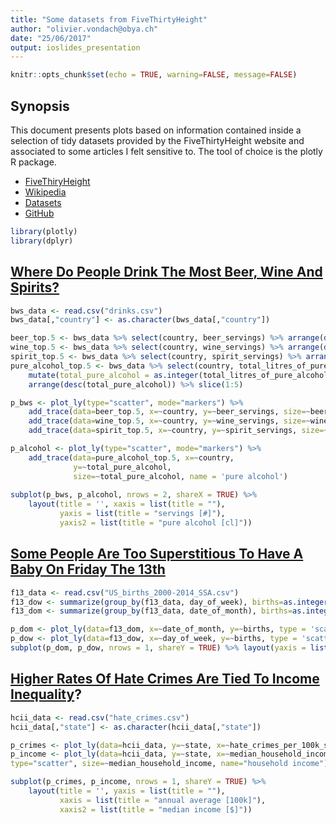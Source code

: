 ```yaml
---
title: "Some datasets from FiveThirtyHeight"
author: "olivier.vondach@obya.ch"
date: "25/06/2017"
output: ioslides_presentation
---
```


```r
knitr::opts_chunk$set(echo = TRUE, warning=FALSE, message=FALSE)
```

## Synopsis

This document presents plots based on information contained inside a selection of tidy datasets provided by the FiveThirtyHeight website and associated to some articles I felt sensitive to. The tool of choice is the plotly R package.

- [FiveThiryHeight](https://fivethirtyeight.com/)
- [Wikipedia](https://en.wikipedia.org/wiki/FiveThirtyEight)
- [Datasets](https://www.kaggle.com/fivethirtyeight/fivethirtyeight)
- [GitHub](https://github.com/fivethirtyeight/data)

```r
library(plotly)
library(dplyr)
```

## [Where Do People Drink The Most Beer, Wine And Spirits?](https://fivethirtyeight.com/datalab/dear-mona-followup-where-do-people-drink-the-most-beer-wine-and-spirits/)

```r
bws_data <- read.csv("drinks.csv")
bws_data[,"country"] <- as.character(bws_data[,"country"])

beer_top.5 <- bws_data %>% select(country, beer_servings) %>% arrange(desc(beer_servings)) %>% slice(1:5)
wine_top.5 <- bws_data %>% select(country, wine_servings) %>% arrange(desc(wine_servings)) %>% slice(1:5)
spirit_top.5 <- bws_data %>% select(country, spirit_servings) %>% arrange(desc(spirit_servings)) %>% slice(1:5)
pure_alcohol_top.5 <- bws_data %>% select(country, total_litres_of_pure_alcohol) %>%
    mutate(total_pure_alcohol = as.integer(total_litres_of_pure_alcohol * 10)) %>%
    arrange(desc(total_pure_alcohol)) %>% slice(1:5)

p_bws <- plot_ly(type="scatter", mode="markers") %>%
    add_trace(data=beer_top.5, x=~country, y=~beer_servings, size=~beer_servings, name = 'beer') %>%
    add_trace(data=wine_top.5, x=~country, y=~wine_servings, size=~wine_servings, name = 'wine') %>%
    add_trace(data=spirit_top.5, x=~country, y=~spirit_servings, size=~spirit_servings, name = 'spirit')

p_alcohol <- plot_ly(type="scatter", mode="markers") %>%
    add_trace(data=pure_alcohol_top.5, x=~country,
              y=~total_pure_alcohol,
              size=~total_pure_alcohol, name = 'pure alcohol')
    
subplot(p_bws, p_alcohol, nrows = 2, shareX = TRUE) %>% 
    layout(title = '', xaxis = list(title = ""), 
           yaxis = list(title = "servings [#]"), 
           yaxis2 = list(title = "pure alcohol [cl]"))
```

## [Some People Are Too Superstitious To Have A Baby On Friday The 13th](https://fivethirtyeight.com/features/some-people-are-too-superstitious-to-have-a-baby-on-friday-the-13th/)

```r
f13_data <- read.csv("US_births_2000-2014_SSA.csv")
f13_dow <- summarize(group_by(f13_data, day_of_week), births=as.integer(mean(births)))
f13_dom <- summarize(group_by(f13_data, date_of_month), births=as.integer(mean(births)))

p_dom <- plot_ly(data=f13_dom, x=~date_of_month, y=~births, type = 'scatter', mode = 'lines', name='day of month')
p_dow <- plot_ly(data=f13_dow, x=~day_of_week, y=~births, type = 'scatter', mode = 'lines', name='day of week')
subplot(p_dom, p_dow, nrows = 1, shareY = TRUE) %>% layout(yaxis = list(title = 'Average of births'))
```

## [Higher Rates Of Hate Crimes Are Tied To Income Inequality](https://fivethirtyeight.com/features/higher-rates-of-hate-crimes-are-tied-to-income-inequality/)?

```r
hcii_data <- read.csv("hate_crimes.csv")
hcii_data[,"state"] <- as.character(hcii_data[,"state"])

p_crimes <- plot_ly(data=hcii_data, y=~state, x=~hate_crimes_per_100k_splc, type="bar", name="hate crimes")
p_income <- plot_ly(data=hcii_data, y=~state, x=~median_household_income, 
type="scatter", size=~median_household_income, name="household income")

subplot(p_crimes, p_income, nrows = 1, shareY = TRUE) %>% 
    layout(title = '', yaxis = list(title = ""),
           xaxis = list(title = "annual average [100k]"), 
           xaxis2 = list(title = "median income [$]"))
```
